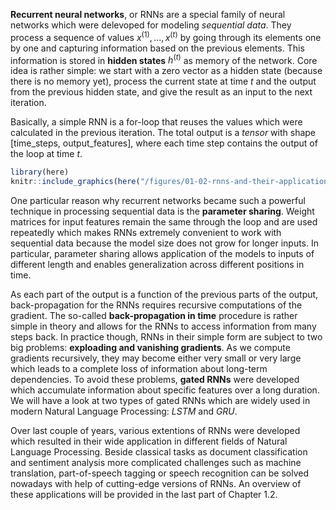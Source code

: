 **Recurrent neural networks**, or RNNs are a special family of neural networks which were delevoped for modeling *sequential data*. They process a sequence of values $x^{(1)}, ..., x^{(t)}$ by going through its elements one by one and capturing information based on the previous elements. This information is stored in **hidden states** $h^{(t)}$ as memory of the network. Core idea is rather simple: we start with a zero vector as a hidden state (because there is no memory yet), process the current state at time $t$ and the output from the previous hidden state, and give the result as an input to the next iteration. 

Basically, a simple RNN is a for-loop that reuses the values which were calculated in the previous iteration. The total output is a 
*tensor* with shape [time_steps, output_features], where each time step contains the output of the loop at time $t$.

```r

library(here)
knitr::include_graphics(here("/figures/01-02-rnns-and-their-applications-in-nlp/01_intro_folded_graph.png"))
```

One particular reason why recurrent networks became such a powerful technique in processing sequential data is the **parameter sharing**. Weight matrices for input features remain the same through the loop and are used repeatedly which makes RNNs extremely convenient to work with sequential data because the model size does not grow for longer inputs. In particular, parameter sharing allows application of the models to inputs of different length and enables generalization across different positions in time.

As each part of the output is a function of the previous parts of the output, back-propagation for the RNNs requires recursive computations of the gradient. The so-called **back-propagation in time** procedure is rather simple in theory and allows for the RNNs to access information from many steps back. In practice though, RNNs in their simple form are subject to two big problems: **exploading and vanishing gradients**. As we compute gradients recursively, they may become either very small or very large which leads to a complete loss of information about long-term dependencies. To avoid these problems, **gated RNNs** were developed which accumulate information about specific features over a long duration. We will have a look at two types of gated RNNs which are widely used in modern Natural Language Processing: *LSTM* and *GRU*.

Over last couple of years, various extentions of RNNs were developed which resulted in their wide application in different fields of Natural Language Processing. Beside classical tasks as document classification and sentiment analysis more complicated challenges such as machine translation, part-of-speech tagging or speech recognition can be solved nowadays with help of cutting-edge versions of RNNs. An overview of these applications will be provided in the last part of Chapter 1.2.





